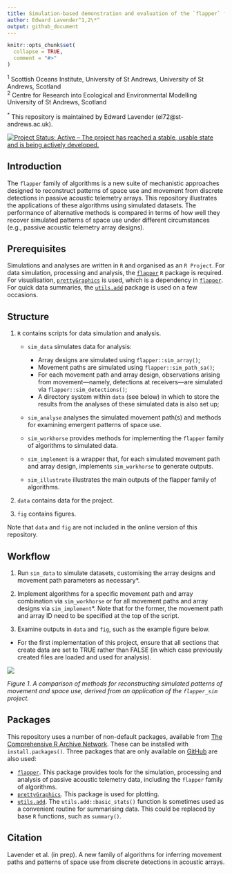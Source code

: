 ```yaml
---
title: Simulation-based demonstration and evaluation of the `flapper` family of algorithms
author: Edward Lavender^1,2\*^
output: github_document
---
```

<!-- README.md is generated from README.Rmd. Please edit that file -->

```r
knitr::opts_chunk$set(
  collapse = TRUE,
  comment = "#>"
)
```

^1^ Scottish Oceans Institute, University of St Andrews, University of St Andrews, Scotland  
^2^ Centre for Research into Ecological and Environmental Modelling University of St Andrews, Scotland

^\*^ This repository is maintained by Edward Lavender (el72@st-andrews.ac.uk).

[![Project Status: Active – The project has reached a stable, usable
state and is being actively
developed.](https://www.repostatus.org/badges/latest/active.svg)](https://www.repostatus.org/#active)

## Introduction

The `flapper` family of algorithms is a new suite of mechanistic approaches designed to reconstruct patterns of space use and movement from discrete detections in passive acoustic telemetry arrays. This repository illustrates the applications of these algorithms using simulated datasets. The performance of alternative methods is compared in terms of how well they recover simulated patterns of space use under different circumstances (e.g., passive acoustic telemetry array designs). 

## Prerequisites

Simulations and analyses are written in `R` and organised as an `R Project`. For data simulation, processing and analysis, the [`flapper`](https://github.com/edwardlavender/flapper) `R` package is required. For visualisation, [`prettyGraphics`](https://github.com/edwardlavender/prettyGraphics) is used, which is a dependency in [`flapper`](https://github.com/edwardlavender/flapper). For quick data summaries, the [`utils.add`](https://github.com/edwardlavender/utils.add) package is used on a few occasions.

## Structure

1. `R` contains scripts for data simulation and analysis. 
    
    * `sim_data` simulates data for analysis:
        * Array designs are simulated using `flapper::sim_array()`;
        * Movement paths are simulated using `flapper::sim_path_sa()`;
        * For each movement path and array design, observations arising from movement---namely, detections at receivers---are simulated via `flapper::sim_detections()`;
        * A directory system within `data` (see below) in which to store the results from the analyses of these simulated data is also set up;
        
    * `sim_analyse` analyses the simulated movement path(s) and methods for examining emergent patterns of space use. 
        
    * `sim_workhorse` provides methods for implementing the `flapper` family of algorithms to simulated data.
    
    * `sim_implement` is a wrapper that, for each simulated movement path and array design, implements `sim_workhorse` to generate outputs. 
    
    * `sim_illustrate` illustrates the main outputs of the flapper family of algorithms. 
    

2. `data` contains data for the project. 

3. `fig` contains figures. 

Note that `data` and `fig` are not included in the online version of this repository. 

## Workflow 

1. Run `sim_data` to simulate datasets, customising the array designs and movement path parameters as necessary*. 

2. Implement algorithms for a specific movement path and array combination via `sim_workhorse` or for all movement paths and array designs via `sim_implement`*. Note that for the former, the movement path and array ID need to be specified at the top of the script.

3. Examine outputs in `data` and `fig`, such as the example figure below. 

*  For the first implementation of this project, ensure that all sections that create data are set to TRUE rather than FALSE (in which case previously created files are loaded and used for analysis). 

<img src="README_img.png"/>

_Figure 1. A comparison of methods for reconstructing simulated patterns of movement and space use, derived from an application of the `flapper_sim` project._

## Packages

This repository uses a number of non-default packages, available from [The Comprehensive R Archive Network](https://cran.r-project.org). These can be installed with `install.packages()`. Three packages that are only available on [GitHub](https://github.com/) are also used:

* [`flapper`](https://github.com/edwardlavender/flapper). This package provides tools for the simulation, processing and analysis of passive acoustic telemetry data, including the `flapper` family of algorithms. 
* [`prettyGraphics`](https://github.com/edwardlavender/prettyGraphics). This package is used for plotting. 
* [`utils.add`](https://github.com/edwardlavender/utils.add). The `utils.add::basic_stats()` function is sometimes used as a convenient routine for summarising data. This could be replaced by base `R` functions, such as `summary()`. 

## Citation

Lavender et al. (in prep). A new family of algorithms for inferring movement paths and patterns of space use from discrete detections in acoustic arrays. 

